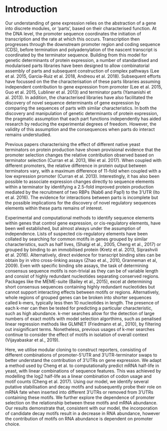 # Introduction

Our understanding of gene expression relies on the abstraction of a gene into discrete modules, or ‘parts’, based on their characterised function.
At the DNA level, the promoter sequence coordinates the initiation of transcription and the rate at which this occurs.
Transcription then progresses through the downstream promoter region and coding sequence (CDS), before termination and polyadenylation of the nascent transcript is coordinated by the terminator sequence.
Building from this model for genetic determinants of protein expression, a number of standardised and modularised parts libraries have been designed to allow combinatorial assembly of parts and subsequent construction of complex pathways (Lee et al. 2015, Garcia-Ruiz et al. 2018, Andreou et al. 2018).
Subsequent efforts have focussed on the the characterisation of these parts libraries assuming independent contribution to gene expression from promoter (Lee et al. 2015, Guo et al. 2015, Lubliner et al. 2013) and terminator parts (Yamanishi et al. 2013).
In addition, the characterised libraries have also facilitated the discovery of novel sequence determinants of gene expression by comparing the sequences of parts with similar characteristics.
In both the discovery and manipulation of genetic determinants of protein expression, the pragmatic assumption that each part functions independently has aided research by reducing the experimental degrees of freedom.
However, the validity of this assumption and the consequences when parts do interact remains understudied. 

Previous papers characterising the effect of different native yeast terminators on protein production have shown provisional evidence that the promoter selection changes the relative contribution observed based on terminator selection (Curran et al. 2013, Wei et al. 2017).
When coupled with different promoters, the relative difference in protein output between terminators vary, with a maximum difference of 11-fold when coupled with a low expression promoter (Curran et al. 2013).
Interestingly, it has also been possible to associate expression changes directly to sequence elements within a terminator by identifying a 2.5-fold improved protein production mediated by the recruitment of two RBPs (Nab6 and Pap1) to the 3’UTR (Ito et al. 2016).
The evidence for interactions between parts is incomplete but the possible implications for the discovery of novel regulatory sequences elements within these parts remains of interest.

Experimental and computational methods to identify sequence elements within genes that control gene expression, or cis-regulatory elements, have been well established, but almost always under the assumption of independence.
Lists of suspected cis-regulatory elements have been collated by searching for common motifs in genes grouped by similar characteristics, such as half lives, (Shalgi et al., 2005, Cheng et al., 2017) or grouped by binding to an immobilised protein (Kretz et al. 2013, Siprashvili et al. 2016).
Alternatively, direct evidence for transcript binding sites can be obtain by in vitro cross-linking assays (Zhao et al., 2010, Granneman et al, 2009).
Even with specific binding site assays, the task of determining consensus sequence motifs is non-trivial as they can be of variable length and consist of highly redundant nucleotides separating conserved regions.
Packages like the MEME-suite (Bailey et al., 2015), excel at determining short consensus sequences containing highly redundant nucleotides but cannot support interacting effects between motifs or regions.
Alternatively, whole regions of grouped genes can be broken into shorter sequences called k-mers, typically less then 10 nucleotides in length.
The presence of each k-mer can then be tested for predicting a particular characteristic, such as high abundance. 
k-mer searches allow for the detection of large numbers of exact motifs with model selection algorthims, such as penalised linear regression methods like GLMNET (Friedmann et al., 2010), by filtering out insignificant terms. 
Nonetheless, previous usages of k-mer searches continue to consider the effect of motifs in isolation of  overall context (Vijayabaskar et al., 2019). 

Here, we utilise modular cloning to construct reporters, consisting of different combinations of promoter-5'UTR and 3'UTR-terminator swaps to better understand the contribution of 3’UTRs on gene expression.
We adapt a method used by Cheng et al. to computationally predict mRNA half-life in yeast, with linear combinations of sequence features.
This was achieved by modelling the log2 half-life as a linear combination of codon usage and motif counts (Cheng et al. 2017).
Using our model, we identify several putative stabilisation and decay motifs and subsequently probe their role on mRNA fate when inserted into different 3’UTRs or removed from 3’UTRs containing these motifs.
We further explore the dependence of promoter selection on the relationship between these motifs and mRNA abundance.
Our results demonstrate that, consistent with our model, the incorporation of candidate decay motifs result in a decrease in RNA abundance, however the contribution of motifs on RNA abundance is dependent on promoter choice.